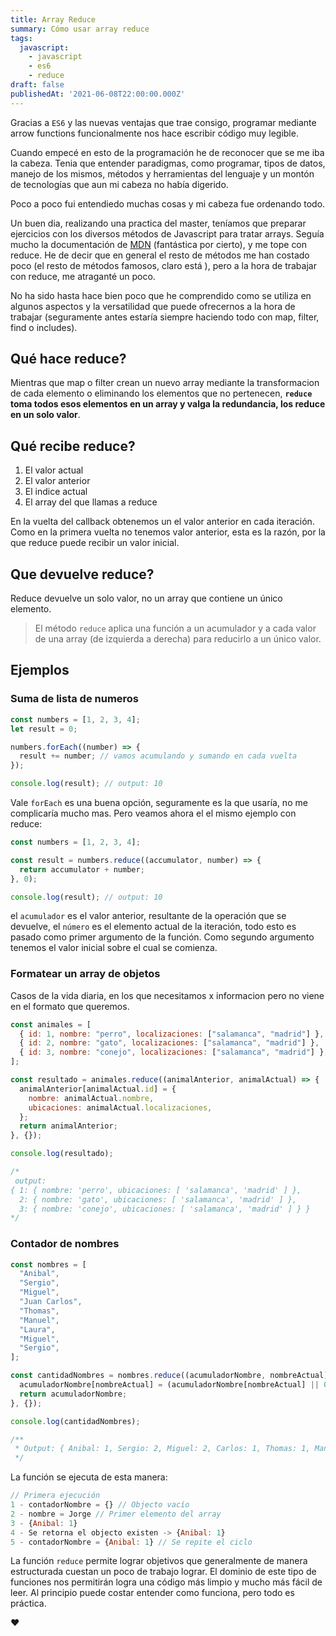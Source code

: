 ```yaml
---
title: Array Reduce
summary: Cómo usar array reduce
tags:
  javascript:
    - javascript
    - es6
    - reduce
draft: false
publishedAt: '2021-06-08T22:00:00.000Z'
---
```


Gracias a `ES6` y las nuevas ventajas que trae consigo, programar mediante arrow functions funcionalmente nos hace escribir código muy legible.

Cuando empecé en esto de la programación he de reconocer que se me iba la cabeza. Tenia que entender paradigmas, como programar, tipos de datos, manejo de los mismos, métodos y herramientas del lenguaje y un montón de tecnologías que aun mi cabeza no había digerido.

Poco a poco fui entendiedo muchas cosas y mi cabeza fue ordenando todo.

Un buen dia, realizando una practica del master, teníamos que preparar ejercicios con los diversos métodos de Javascript para tratar arrays. Seguía mucho la documentación de [MDN](https://developer.mozilla.org/es/ "") (fantástica por cierto), y me tope con reduce. He de decir que en general el resto de métodos me han costado poco (el resto de métodos famosos, claro está ), pero a la hora de trabajar con reduce, me atraganté un poco.

No ha sido hasta hace bien poco que he comprendido como se utiliza en algunos aspectos y la versatilidad que puede ofrecernos a la hora de trabajar (seguramente antes estaría siempre haciendo todo con map, filter, find o includes).

## Qué hace reduce?

Mientras que map o filter crean un nuevo array mediante la transformacion de cada elemento o eliminando los elementos que no pertenecen, **`reduce` toma todos esos elementos en un array y valga la redundancia, los reduce en un solo valor**.

## Qué recibe reduce?

1. El valor actual
2. El valor anterior
3. El indice actual
4. El array del que llamas a reduce

En la vuelta del callback obtenemos un el valor anterior en cada iteración. Como en la primera vuelta no tenemos valor anterior, esta es la razón, por la que reduce puede recibir un valor inicial.

## Que devuelve reduce?

Reduce devuelve un solo valor, no un array que contiene un único elemento.

> El método `reduce` aplica una función a un acumulador y a cada valor de una array (de izquierda a derecha) para reducirlo a un único valor.

## Ejemplos

### Suma de lista de numeros

```javascript
const numbers = [1, 2, 3, 4];
let result = 0;

numbers.forEach((number) => {
  result += number; // vamos acumulando y sumando en cada vuelta
});

console.log(result); // output: 10
```

Vale `forEach` es una buena opción, seguramente es la que usaría, no me complicaría mucho mas. Pero veamos ahora el el mismo ejemplo con reduce:

```javascript
const numbers = [1, 2, 3, 4];

const result = numbers.reduce((accumulator, number) => {
  return accumulator + number;
}, 0);

console.log(result); // output: 10
```

el `acumulador` es el valor anterior, resultante de la operación que se devuelve, el `número` es el elemento actual de la iteración, todo esto es pasado como primer argumento de la función. Como segundo argumento tenemos el valor inicial sobre el cual se comienza.

### Formatear un array de objetos

Casos de la vida diaria, en los que necesitamos x informacion pero no viene en el formato que queremos.

```javascript
const animales = [
  { id: 1, nombre: "perro", localizaciones: ["salamanca", "madrid"] },
  { id: 2, nombre: "gato", localizaciones: ["salamanca", "madrid"] },
  { id: 3, nombre: "conejo", localizaciones: ["salamanca", "madrid"] },
];

const resultado = animales.reduce((animalAnterior, animalActual) => {
  animalAnterior[animalActual.id] = {
    nombre: animalActual.nombre,
    ubicaciones: animalActual.localizaciones,
  };
  return animalAnterior;
}, {});

console.log(resultado);

/* 
 output:
{ 1: { nombre: 'perro', ubicaciones: [ 'salamanca', 'madrid' ] }, 
  2: { nombre: 'gato', ubicaciones: [ 'salamanca', 'madrid' ] }, 
  3: { nombre: 'conejo', ubicaciones: [ 'salamanca', 'madrid' ] } } 
*/
```

### Contador de nombres

```javascript
const nombres = [
  "Anibal",
  "Sergio",
  "Miguel",
  "Juan Carlos",
  "Thomas",
  "Manuel",
  "Laura",
  "Miguel",
  "Sergio",
];

const cantidadNombres = nombres.reduce((acumuladorNombre, nombreActual) => {
  acumuladorNombre[nombreActual] = (acumuladorNombre[nombreActual] || 0) + 1;
  return acumuladorNombre;
}, {});

console.log(cantidadNombres);

/**
 * Output: { Anibal: 1, Sergio: 2, Miguel: 2, Carlos: 1, Thomas: 1, Manuel: 1, Laura: 1, }
 */
```

La función se ejecuta de esta manera:

```javascript
// Primera ejecución
1 - contadorNombre = {} // Objecto vacío
2 - nombre = Jorge // Primer elemento del array
3 - {Anibal: 1}
4 - Se retorna el objecto existen -> {Anibal: 1}
5 - contadorNombre = {Anibal: 1} // Se repite el ciclo
```

La función `reduce` permite lograr objetivos que generalmente de manera estructurada cuestan un poco de trabajo lograr. El dominio de este tipo de funciones nos permitirán logra una código más limpio y mucho más fácil de leer. Al principio puede costar entender como funciona, pero todo es práctica.

❤️
